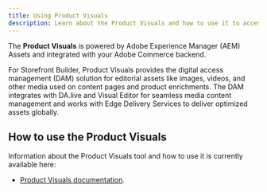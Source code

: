 ```yaml
---
title: Using Product Visuals
description: Learn about the Product Visuals and how to use it to access and use Product Visuals in your storefront.
---
```


The **Product Visuals** is powered by Adobe Experience Manager (AEM) Assets and integrated with your Adobe Commerce backend. 

For Storefront Builder, Product Visuals provides the digital access management (DAM) solution for editorial assets like images, videos, and other media used on content pages and product enrichments. The DAM integrates with DA.live and Visual Editor for seamless media content management and works with Edge Delivery Services to deliver optimized assets globally.

## How to use the Product Visuals

Information about the Product Visuals tool and how to use it is currently available here:

- [Product Visuals documentation](https://experienceleague.adobe.com/en/docs/commerce/product-visuals/overview).
